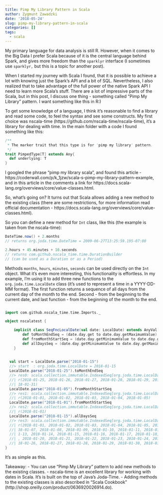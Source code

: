 ```yaml
---
title: Pimp My Library Pattern in Scala
author: Zygmunt Zawadzki
date: '2018-05-24'
slug: pimp-my-library-pattern-in-scala
categories: []
tags:
  - scala
---
```


My primary language for data analysis is still R. However, when it comes to the Big Data I prefer Scala because of it is the central language behind Spark, and gives more freedom than the `sparklyr` interface (I sometimes use `sparklyr,` but this is a topic for another post).

When I started my journey with Scala I found, that it is possible to achieve a lot with knowing just the Spark's API and a bit of SQL. Nevertheless, I also realized that to take advantage of the full power of the native Spark API I need to learn more Scala's stuff. There are a lot of impressive parts of the Scala, but in this post, I discuss one thing - something called "Pimp My Library" pattern. I want something like this in R:)

To get some knowledge of a language, I think it's reasonable to find a library and read some code, to feel the syntax and see some constructs. My first choice was nscala-time (https://github.com/nscala-time/nscala-time), it's a library for dealing with time. In the main folder with a code I found something like this:

```scala
/**
 * The marker trait that this type is for 'pimp my library' pattern.
 */
trait PimpedType[T] extends Any{
  def underlying: T
}
```

I googled the phrase "pimp my library scala", and found this article - https://coderwall.com/p/k_1jzw/scala-s-pimp-my-library-pattern-example, and in this article in the comments a link for https://docs.scala-lang.org/overviews/core/value-classes.html.

So, what's going on? It turns out that Scala allows adding a new method to the existing class (there are some restrictions, for more information read official documentation - https://docs.scala-lang.org/overviews/core/value-classes.html).

So you can define a new method for `Int` class, like this (the example is taken from the nscala-time):

```scala
DateTime.now() + 2.months 
// returns org.joda.time.DateTime = 2009-06-27T13:25:59.195-07:00

2.hours + 45.minutes + 10.seconds
// returns com.github.nscala_time.time.DurationBuilder
// (can be used as a Duration or as a Period)
```

Methods `months`, `hours`, `minutes`, `seconds` can be used directly on the `Int` object. What it's even more interesting, this functionality is effortless. In my example, I'm using it to add three new functions to the `org.joda.time.LocalDate` class (it's used to represent a time in a YYYY-DD-MM format). The first function returns a sequence of all days from the current day of the month to the end. Second - from the beginning to the current date, and last function - from the beginning of the month to the end.

```scala

import com.github.nscala_time.time.Imports._

object nscalatest {

	implicit class SeqFncLocalDate(val date: LocalDate) extends AnyVal {
	    def toMonthEndSeq = (date.day.get to date.day.getMaximumValue).map(date.day(_))
	    def fromMonthStartSeq = (date.day.getMinimumValue to date.day.get).map(date.day(_))
	    def allDaysSeq = (date.day.getMinimumValue to date.day.getMaximumValue).map(date.day(_))
	}
  
  
  val start = LocalDate.parse("2018-01-15")
  //> start  : org.joda.time.LocalDate = 2018-01-15
  LocalDate.parse("2018-01-25").toMonthEndSeq     
  //> res0: scala.collection.immutable.IndexedSeq[org.joda.time.LocalDate] = Vecto
  //| r(2018-01-25, 2018-01-26, 2018-01-27, 2018-01-28, 2018-01-29, 2018-01-30, 20
  //| 18-01-31)
  LocalDate.parse("2018-01-05").fromMonthStartSeq 
  //> res1: scala.collection.immutable.IndexedSeq[org.joda.time.LocalDate] = Vecto
  //| r(2018-01-01, 2018-01-02, 2018-01-03, 2018-01-04, 2018-01-05)
  LocalDate.parse("2018-01-01").fromMonthStartSeq 
  //> res2: scala.collection.immutable.IndexedSeq[org.joda.time.LocalDate] = Vecto
  //| r(2018-01-01)
  LocalDate.parse("2018-01-15").allDaysSeq        
  //> res3: scala.collection.immutable.IndexedSeq[org.joda.time.LocalDate] = Vecto
  //| r(2018-01-01, 2018-01-02, 2018-01-03, 2018-01-04, 2018-01-05, 2018-01-06, 20
  //| 18-01-07, 2018-01-08, 2018-01-09, 2018-01-10, 2018-01-11, 2018-01-12, 2018-0
  //| 1-13, 2018-01-14, 2018-01-15, 2018-01-16, 2018-01-17, 2018-01-18, 2018-01-19
  //| , 2018-01-20, 2018-01-21, 2018-01-22, 2018-01-23, 2018-01-24, 2018-01-25, 20
  //| 18-01-26, 2018-01-27, 2018-01-28, 2018-01-29, 2018-01-30, 2018-01-31)
}
```

It's as simple as this.

Takeaway:
- You can use  "Pimp My Library" pattern to add new methods to the existing classes.
- nscala-time is an excellent library for working with dates in Scala. It's is built on the top of Java's Joda-Time.
- Adding methods to the existing classes is also described in "Scala Cookbook" (http://shop.oreilly.com/product/0636920026914.do).
